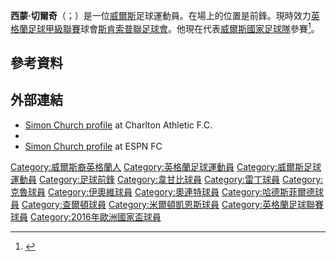 {{noteTA
|G1=football
|G2=EPL
|G3=SPL
|1=zh-cn:切尔奇; zh-hk:卓治; zh-tw:切爾奇;
}}

'''西蒙·切爾奇'''（{{lang-en|Simon Church}}；{{bd|1988年|12月10日}}）是一位[[威爾斯|威爾斯]]足球運動員。在場上的位置是前鋒。現時效力[[英格蘭足球甲級聯賽|英格蘭足球甲級聯賽]]球會[[斯肯索普聯足球會|斯肯索普聯足球會]]。他現在代表[[威爾斯國家足球隊|威爾斯國家足球隊]]參賽<ref>{{cite news|title=Gwent pair are crucial|url=http://www.westerntelegraph.co.uk/archive/2008/10/10/National+Football+%28swa_sport_football_national%29/3745962.Gwent_pair_are_crucial___Flynn/|publisher=[[Western_Telegraph|Western Telegraph]]|date=10 October 2008|accessdate=2015-06-01|archive-date=2017-10-24|archive-url=https://web.archive.org/web/20171024155052/http://www.westerntelegraph.co.uk/archive/2008/10/10/National+Football+%28swa_sport_football_national%29/3745962.Gwent_pair_are_crucial___Flynn/|dead-url=no}}</ref>。

==參考資料==
{{Reflist}}

==外部連結==
{{commons category|Simon Church}}
*[https://web.archive.org/web/20140202205922/http://www.cafc.co.uk/team/player-profile/index.aspx?playerid=265986&tcmuri=963817 Simon Church profile] at Charlton Athletic F.C.
*{{soccerbase|47175}}
*[http://soccernet.espn.go.com/players/gamelog?id=105009&season=2009&cc=4716 Simon Church profile] at ESPN FC

{{2016年歐洲國家盃威爾斯參賽名單}}

{{DEFAULTSORT:Church, Simon}}
[[Category:威爾斯裔英格蘭人|Category:威爾斯裔英格蘭人]]
[[Category:英格蘭足球運動員|Category:英格蘭足球運動員]]
[[Category:威爾斯足球運動員|Category:威爾斯足球運動員]]
[[Category:足球前鋒|Category:足球前鋒]]
[[Category:韋甘比球員|Category:韋甘比球員]]
[[Category:雷丁球員|Category:雷丁球員]]
[[Category:克魯球員|Category:克魯球員]]
[[Category:伊奧維球員|Category:伊奧維球員]]
[[Category:奧連特球員|Category:奧連特球員]]
[[Category:哈德斯菲爾德球員|Category:哈德斯菲爾德球員]]
[[Category:查爾頓球員|Category:查爾頓球員]]
[[Category:米爾頓凱恩斯球員|Category:米爾頓凱恩斯球員]]
[[Category:英格蘭足球聯賽球員|Category:英格蘭足球聯賽球員]]
[[Category:2016年歐洲國家盃球員|Category:2016年歐洲國家盃球員]]
